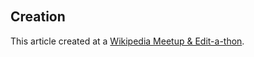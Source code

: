 <article id="47337793" title=Talk:Amparo Moraleda Martínez>
	<talkpage id="47337793" title="Talk:Amparo Moraleda Martínez">
{{WPBio|living=Yes|class=start|listas=Moraleda Martinez, Amparo }}
{{WP Business|class=start}}

==Creation==
This article created at a [[Wikipedia:Meetup/DC/Women in Arts and Tech|Wikipedia Meetup &amp; Edit-a-thon]].
	</talkpage>
</article>